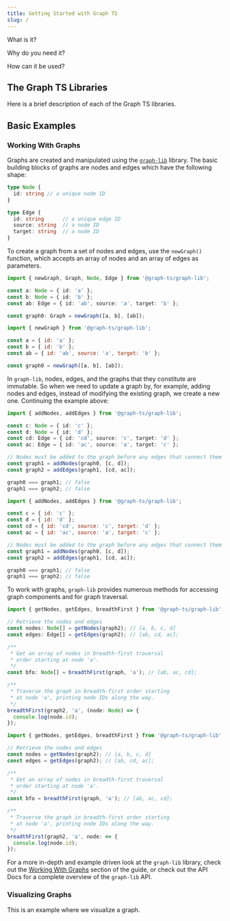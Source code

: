 ```yaml
---
title: Getting Started with Graph TS
slug: /
---
```



What is it?

Why do you need it?

How can it be used?

## The Graph TS Libraries

Here is a brief description of each of the Graph TS libraries.

## Basic Examples

### Working With Graphs

Graphs are created and manipulated using the [```graph-lib```](https://github.com/graph-ts/graph-lib) library.
The basic building blocks of graphs are nodes and edges which have the following shape:

```typescript
type Node {
  id: string // a unique node ID
}

type Edge {
  id: string      // a unique edge ID
  source: string  // a node ID
  target: string  // a node ID
}
```

To create a graph from a set of nodes and edges, use the ```newGraph()``` function, which accepts an array of nodes
and an array of edges as parameters.

<TabbedCodeBlock>

```typescript
import { newGraph, Graph, Node, Edge } from '@graph-ts/graph-lib';

const a: Node = { id: 'a' };
const b: Node = { id: 'b' };
const ab: Edge = { id: 'ab', source: 'a', target: 'b' };

const graph0: Graph = newGraph([a, b], [ab]);
```

```javascript
import { newGraph } from '@graph-ts/graph-lib';

const a = { id: 'a' };
const b = { id: 'b' };
const ab = { id: 'ab', source: 'a', target: 'b' };

const graph0 = newGraph([a, b], [ab]);
```

</TabbedCodeBlock>

In ```graph-lib```, nodes, edges, and the graphs that they constitute are immutable. So when we need to
update a graph by, for example, adding nodes and edges, instead of modifying the existing graph,
we create a new one. Continuing the example above:

<TabbedCodeBlock>

```typescript
import { addNodes, addEdges } from '@graph-ts/graph-lib';

const c: Node = { id: 'c' };
const d: Node = { id: 'd' };
const cd: Edge = { id: 'cd', source: 'c', target: 'd' };
const ac: Edge = { id: 'ac', source: 'a', target: 'c' };

// Nodes must be added to the graph before any edges that connect them
const graph1 = addNodes(graph0, [c, d]);
const graph2 = addEdges(graph1, [cd, ac]);

graph0 === graph1; // false
graph1 === graph2; // false
```

```javascript
import { addNodes, addEdges } from '@graph-ts/graph-lib';

const c = { id: 'c' };
const d = { id: 'd' };
const cd = { id: 'cd', source: 'c', target: 'd' };
const ac = { id: 'ac', source: 'a', target: 'c' };

// Nodes must be added to the graph before any edges that connect them
const graph1 = addNodes(graph0, [c, d]);
const graph2 = addEdges(graph1, [cd, ac]);

graph0 === graph1; // false
graph1 === graph2; // false
```

</TabbedCodeBlock>

To work with graphs, ```graph-lib``` provides numerous methods for accessing graph components and for graph traversal.

<TabbedCodeBlock>

```typescript
import { getNodes, getEdges, breadthFirst } from '@graph-ts/graph-lib';

// Retrieve the nodes and edges
const nodes: Node[] = getNodes(graph2); // [a, b, c, d]
const edges: Edge[] = getEdges(graph2); // [ab, cd, ac];

/**
 * Get an array of nodes in breadth-first traversal
 * order starting at node 'a'.
 */
const bfo: Node[] = breadthFirst(graph, 'a'); // [ab, ac, cd];

/**
 * Traverse the graph in breadth-first order starting
 * at node 'a', printing node IDs along the way.
 */
breadthFirst(graph2, 'a', (node: Node) => {
  console.log(node.id);
});
```

```javascript
import { getNodes, getEdges, breadthFirst } from '@graph-ts/graph-lib';

// Retrieve the nodes and edges
const nodes = getNodes(graph2); // [a, b, c, d]
const edges = getEdges(graph2); // [ab, cd, ac];

/**
 * Get an array of nodes in breadth-first traversal
 * order starting at node 'a'.
 */
const bfo = breadthFirst(graph, 'a'); // [ab, ac, cd];

/**
 * Traverse the graph in breadth-first order starting
 * at node 'a', printing node IDs along the way.
 */
breadthFirst(graph2, 'a', node: => {
  console.log(node.id);
});
```

</TabbedCodeBlock>

For a more in-depth and example driven look at the `graph-lib` library, check out the
[Working With Graphs](/docs/working-with-graphs/introduction) section of the guide, or check out the API Docs for a
complete overview of the `graph-lib` API.

### Visualizing Graphs

This is an example where we visualize a graph.